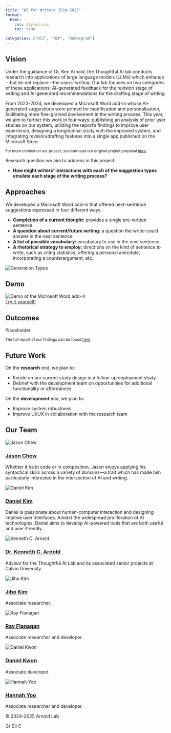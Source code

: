 ```yaml
---
title: "AI for Writers 2024-2025"
format:
  html:
    css: styles.css
    toc: true

categories: ["HCI", "NLP", "Undergrad"]
---
```


```{=html}
<!DOCTYPE html>
<html lang="en">

<head>
  <meta charset="UTF-8" />
  <meta name="viewport" content="width=device-width, initial-scale=1.0" />
  <link rel="stylesheet" href="styles.css" />
  <link rel="icon" href="./assets/logo_black.png" />
  <link rel="preconnect" href="https://fonts.googleapis.com">
  <link rel="preconnect" href="https://fonts.gstatic.com" crossorigin>

  <body>
    <article id="main-article">
      <section class="article-section">
        <h2>Vision</h2>
        <div class="flexrow vision-container">
          <div>
            <p>
              Under the guidance of Dr. Ken Arnold, the Thoughtful AI lab conducts research into applications of large language models (LLMs)
              which enhance—but do not replace—the users’ writing. Our lab focuses on two categories of these applications: AI-generated
              feedback for the revision stage of writing and AI-generated recommendations for the drafting stage of writing.
            </p>
            <p>
              From 2023-2024, we developed a Microsoft Word add-in whose AI-generated suggestions were primed for modification and personalization,
              facilitating more fine-grained involvement in the writing process. This year, we aim to further this work in four ways:
              publishing an analysis of prior user studies on our system, utilizing the report’s findings to improve user experience, designing a
              longitudinal study with the improved system, and integrating revision/drafting features into a single app published on the Microsoft
              Store.
            </p>
            <small>For more context on our project, you can read our original project proposal
              <a href="https://docs.google.com/document/d/1GRvUEJCl-vIJSgVMcpaj9J5lc-9hctZybwQeY807DjU/edit?usp=sharing"
                target="_blank" ref="noopener noreferrer"
              >here</a>.
            </small>
          </div>
        </div>
        <div class="desc-text">
          <p>
            Research question we aim to address in this project:
          </p>
          <ul>
            <li class="question-desc">
              <strong>How might writers’ interactions with each of the suggestion types emulate each stage of the writing process?</strong>
            </li>
          </ul>
        </div>
      </section>

      <section class="article-section">
        <h2>Approaches</h2>
        <div>
          <div>
            <p>
              We developed a Microsoft Word add-in that offered next-sentence suggestions expressed in four different
              ways:
            </p>
            <ul>
              <li class="gtype-desc"><strong>Completion of a current thought:</strong> provides a single pre-written
                sentence</li>
              <li class="gtype-desc"><strong>A question about current/future writing:</strong> a question the writer could
                answer in the next sentence</li>
              <li class="gtype-desc"><strong>A list of possible vocabulary:</strong> vocabulary to use in the next sentence</li>
              <li class="gtype-desc"><strong>A rhetorical strategy to employ:</strong> directions on the kind of sentence
                to write, such as citing statistics, offering a personal anecdote, incorporating a counterargument, etc.</li>
            </ul>
          </div>
          <div class="gtype-img-container">
            <img class="gtype-img" src="./assets/Gtype_2024UI.png" alt="Generation Types" title="Four generation types" />
          </div>
        </div>
      </section>

      <section class="article-section">
        <h2>Demo</h2>
        <div class="previous-works">
          <img class="demo-img" src="./assets/word_demo.png" alt="Demo of the Microsoft Word add-in" title="Demo of the Microsoft Word add-in" />
          <div><a class="demo-button" href="https://app.thoughtful-ai.com/">Try it yourself!</a></div>
        </div>
      </section>

      <section class="article-section">
        <h2>Outcomes</h2>
        <div class="desc-text">
          <p>Placeholder</p>
          <small>The full report of our findings can be found
            <a href="#"
              target="_blank" ref="noopener noreferrer"
            >here</a>.
          </small>
        </div>
      </section>

      <section class="article-section">
        <h2>Future Work</h2>
        <div class="desc-text">
        <p>On the <strong>research</strong> end, we plan to: </p>
          <ul class="flexcol">
            <li class="question-desc">Iterate on our current study design in a follow-up deployment study</li>
            <li class="question-desc">Debrief with the development team on opportunities for additional functionality or affordances</li>
          </ul>
        </div>
        <div class="desc-text">
          <p>On the <strong>development</strong> end, we plan to: </p>
          <ul class="flexcol">
            <li class="question-desc">Improve system robustness</li>
            <li class="question-desc">Improve UI/UX in collaboration with the research team</li>
          </ul>
        </div>
      </section>

      <section class="article-section flex">
        <h2>Our Team</h2>
        <div class="members-container">
          <div class="member">
            <div class="name-img">
              <img class="member-img" src="https://avatars.githubusercontent.com/u/107449866" alt="Jason Chew" />
              <a href="https://github.com/Geesing" target="_blank" ref="noopener noreferrer"><h3>Jason Chew</h3></a>
            </div>
            <p class="profile-desc">Whether it be in code or in composition, Jason enjoys applying his syntactical skills across
              a variety of domains—a trait which has made him particularly interested in the intersection of AI and writing.</p>
          </div>
          <div class="member">
            <div class="name-img">
              <img class="member-img" src="https://avatars.githubusercontent.com/u/95011871" alt="Daniel Kim" />
              <a href="https://github.com/Cobblestone5517" target="_blank" ref="noopener noreferrer"><h3>Daniel Kim</h3></a>
            </div>
            <p class="profile-desc">Daniel is passionate about human-computer interaction and designing intuitive user interfaces.
              Amidst the widespread proliferation of AI technologies, Daniel aims to develop AI-powered tools
              that are both useful and user-friendly.</p>
          </div>
          <div class="member">
            <div class="name-img">
              <img class="member-img" src="https://avatars.githubusercontent.com/u/21072" alt="Kenneth C. Arnold" />
              <a href="https://github.com/kcarnold" target="_blank" ref="noopener noreferrer"><h3>Dr. Kenneth C. Arnold</h3></a>
            </div>
            <p class="profile-desc">Advisor for the Thoughtful AI Lab and its associated senior projects at Calvin University.</p>
          </div>
          <div class="member border-light">
            <div class="name-img">
              <img class="member-img lowop text-light" src="https://avatars.githubusercontent.com/u/55632840" alt="Jiho Kim" />
              <a href="https://github.com/nghtctrl" target="_blank" ref="noopener noreferrer"><h3 class="text-light">Jiho Kim</h3></a>
            </div>
            <p class="profile-desc desc-text-light">Associate researcher.</p>
          </div>
          <div class="member border-light">
            <div class="name-img">
              <img class="member-img lowop" src="https://avatars.githubusercontent.com/u/70855644" alt="Ray Flanagan" />
              <a href="https://github.com/RayHCai" target="_blank" ref="noopener noreferrer"><h3 class="text-light">Ray Flanagan</h3></a>
            </div>
            <p class="profile-desc desc-text-light">Associate researcher and developer.</p>
          </div>
          <div class="member border-light">
            <div class="name-img">
              <img class="member-img lowop" src="https://avatars.githubusercontent.com/u/113206924" alt="Daniel Kwon" />
              <a href="https://github.com/hk238" target="_blank" ref="noopener noreferrer"><h3 class="text-light">Daniel Kwon</h3></a>
            </div>
            <p class="profile-desc desc-text-light">Associate developer.</p>
          </div>
          <div class="member border-light">
            <div class="name-img">
              <img class="member-img lowop" src="https://avatars.githubusercontent.com/u/122395833" alt="Hannah Yoo" />
              <a href="https://github.com/joohayoo" target="_blank" ref="noopener noreferrer"><h3 class="text-light">Hannah Yoo</h3></a>
            </div>
            <p class="profile-desc desc-text-light">Associate researcher and developer.</p>
          </div>
        </div>
      </section>
    </article>

    <footer>
      <div class="footer-content">
        <div class="footer-text">
          <p>&copy; 2024-2025 Arnold Lab</p>
          <div class="icon-links-container">
            <a href="https://github.com/AIToolsLab/writing-tools" target="_blank" rel="noopener noreferrer"><img class="ghicon" src="./assets/github-mark.png" alt="GitHub" height="16px" /></a>
            <a href="https://docs.google.com/presentation/d/1bXH1PrEU29rzWtMBSW6MCWIvc5Hk2kFb7XeLC5J4GSE/edit?usp=sharing" target="_blank" rel="noopener noreferrer"><img class="ghicon" src="./assets/slides.svg" alt="Slides" height="16px" /></a>
            <a href="https://calvin.edu/academics/school-stem/computer-science" target="_blank" rel="noopener noreferrer"><img class="ghicon" src="./assets/calvin-logo.webp" alt="Calvin University" height="16px" /></a>
          </div>
        </div>
      </div>
    </footer>
  </body>

  </html>
</head>
```